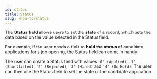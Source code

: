 ```yaml
---
id: status
title: Status
slug: /how-to/status
---
```


The **Status field** allows users to set the **state** of a record, which sets the data based on the value
selected in the Status field.

For example, if the user needs a field to **hold the status** of candidate applications for a job opening, the 
Status field can come in handy. 

The user can create a Status field with values `'0' (Applied)`, `'1' (Shortlisted)`,
`'2' (Rejected)`, `'3' (Hired)` and `'4' (On Hold)`. The user can then use the Status field to set the state of the
candidate application.

